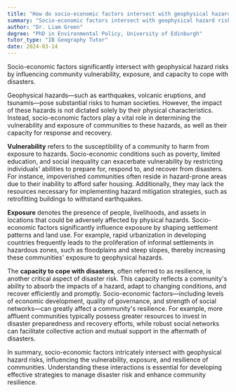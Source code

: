 ```yaml
---
title: "How do socio-economic factors intersect with geophysical hazard risks?"
summary: "Socio-economic factors intersect with geophysical hazard risks by influencing vulnerability, exposure, and capacity to cope with disasters."
author: "Dr. Liam Green"
degree: "PhD in Environmental Policy, University of Edinburgh"
tutor_type: "IB Geography Tutor"
date: 2024-03-14
---
```


Socio-economic factors significantly intersect with geophysical hazard risks by influencing community vulnerability, exposure, and capacity to cope with disasters.

Geophysical hazards—such as earthquakes, volcanic eruptions, and tsunamis—pose substantial risks to human societies. However, the impact of these hazards is not dictated solely by their physical characteristics. Instead, socio-economic factors play a vital role in determining the vulnerability and exposure of communities to these hazards, as well as their capacity for response and recovery.

**Vulnerability** refers to the susceptibility of a community to harm from exposure to hazards. Socio-economic conditions such as poverty, limited education, and social inequality can exacerbate vulnerability by restricting individuals' abilities to prepare for, respond to, and recover from disasters. For instance, impoverished communities often reside in hazard-prone areas due to their inability to afford safer housing. Additionally, they may lack the resources necessary for implementing hazard mitigation strategies, such as retrofitting buildings to withstand earthquakes.

**Exposure** denotes the presence of people, livelihoods, and assets in locations that could be adversely affected by physical hazards. Socio-economic factors significantly influence exposure by shaping settlement patterns and land use. For example, rapid urbanization in developing countries frequently leads to the proliferation of informal settlements in hazardous zones, such as floodplains and steep slopes, thereby increasing these communities' exposure to geophysical hazards.

The **capacity to cope with disasters**, often referred to as resilience, is another critical aspect of disaster risk. This capacity reflects a community's ability to absorb the impacts of a hazard, adapt to changing conditions, and recover efficiently and promptly. Socio-economic factors—including levels of economic development, quality of governance, and strength of social networks—can greatly affect a community's resilience. For example, more affluent communities typically possess greater resources to invest in disaster preparedness and recovery efforts, while robust social networks can facilitate collective action and mutual support in the aftermath of disasters.

In summary, socio-economic factors intricately intersect with geophysical hazard risks, influencing the vulnerability, exposure, and resilience of communities. Understanding these interactions is essential for developing effective strategies to manage disaster risk and enhance community resilience.
    